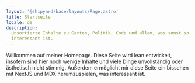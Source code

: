 ```yaml
---
layout: '@shipyard/base/layouts/Page.astro'
title: Startseite
locale: de
description:
  Unsortierte Inhalte zu Garten, Politik, Code und allem, was sonst so
  interessant ist.
---
```



Willkommen auf meiner Homepage. Diese Seite wird lean entwickelt, insofern sind
hier noch wenige Inhalte und viele Dinge unvollständig oder ästhetisch nicht
stimmig. Außerdem ermöglicht mir diese Seite ein bisschen mit NextJS und MDX
herumzuspielen, was interessant ist.

<div className="grid grid-cols-1 gap-4 md:grid-cols-2">
  <Card
    description="Ereignisse über die ich berichten möchte. Eindrücke und aktuelle Gedanken, die ich festhalten möchte."
    title="Blog"
    href="/de/blog"
  />
  <Card
    title="Wissen"
    description="Dinge, die ich gelernt habe. Sachverhalte, die ich recherchiert habe."
    href="/de/docs"
  />
</div>
